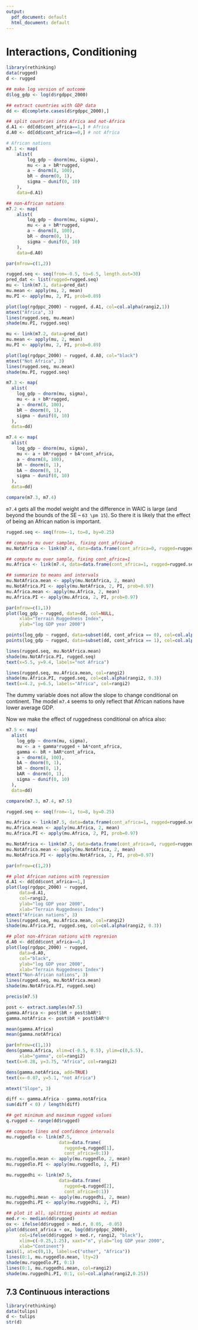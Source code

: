 ```yaml
---
output:
  pdf_document: default
  html_document: default
---
```


# Interactions, Conditioning

```r
library(rethinking)
data(rugged)
d <- rugged

## make log version of outcome
d$log_gdp <- log(d$rgdppc_2000)

## extract countries with GDP data
dd <- d[complete.cases(d$rgdppc_2000),]

## split countries into Africa and not-Africa
d.A1 <- dd[dd$cont_africa==1,] # Africa
d.A0 <- dd[dd$cont_africa==0,] # not Africa
```

```r
# African nations
m7.1 <- map(
    alist(
        log_gdp ~ dnorm(mu, sigma),
        mu <- a + bR*rugged,
        a ~ dnorm(8, 100),
        bR ~ dnorm(0, 1),
        sigma ~ dunif(0, 10)
    ),
    data=d.A1)

## non-African nations
m7.2 <- map(
    alist(
        log_gdp ~ dnorm(mu, sigma),
        mu <- a + bR*rugged,
        a ~ dnorm(8, 100),
        bR ~ dnorm(0, 1),
        sigma ~ dunif(0, 10)
    ),
    data=d.A0)
```

```r
par(mfrow=c(1,2))

rugged.seq <- seq(from=-0.5, to=6.5, length.out=30)
pred_dat <- list(rugged=rugged.seq)
mu <- link(m7.1, data=pred_dat)
mu.mean <- apply(mu, 2, mean)
mu.PI <- apply(mu, 2, PI, prob=0.89)

plot(log(rgdppc_2000) ~ rugged, d.A1, col=col.alpha(rangi2,1))
mtext("Africa", 3)
lines(rugged.seq, mu.mean)
shade(mu.PI, rugged.seq)

mu <- link(m7.2, data=pred_dat)
mu.mean <- apply(mu, 2, mean)
mu.PI <- apply(mu, 2, PI, prob=0.89)

plot(log(rgdppc_2000) ~ rugged, d.A0, col="black")
mtext("Not Africa", 3)
lines(rugged.seq, mu.mean)
shade(mu.PI, rugged.seq)
```

```r
m7.3 <- map(
  alist(
    log_gdp ~ dnorm(mu, sigma),
    mu <- a + bR*rugged,
    a ~ dnorm(8, 100),
    bR ~ dnorm(0, 1),
    sigma ~ dunif(0, 10)
  ),
  data=dd)
```

```r
m7.4 <- map(
  alist(
    log_gdp ~ dnorm(mu, sigma),
    mu <- a + bR*rugged + bA*cont_africa,
    a ~ dnorm(8, 100),
    bR ~ dnorm(0, 1),
    bA ~ dnorm(0, 1),
    sigma ~ dunif(0, 10)
  ),
  data=dd)
```

```r
compare(m7.3, m7.4)
```

`m7.4` gets all the model weight and the difference in WAIC is large (and beyond the bounds of the SE -- `63 \pm 15`). So there it is likely that the effect of being an African nation is important.

```r
rugged.seq <- seq(from=-1, to=8, by=0.25)

## compute mu over samples, fixing cont_africa=0
mu.NotAfrica <- link(m7.4, data=data.frame(cont_africa=0, rugged=rugged.seq))

## compute mu over sample, fixing cont_africa=1
mu.Africa <- link(m7.4, data=data.frame(cont_africa=1, rugged=rugged.seq))

## summarize to means and intervals
mu.NotAfrica.mean <- apply(mu.NotAfrica, 2, mean)
mu.NotAfrica.PI <- apply(mu.NotAfrica, 2, PI, prob=0.97)
mu.Africa.mean <- apply(mu.Africa, 2, mean)
mu.Africa.PI <- apply(mu.Africa, 2, PI, prob=0.97)
```

```r
par(mfrow=c(1,1))
plot(log_gdp ~ rugged, data=dd, col=NULL,
     xlab="Terrain Ruggedness Index",
     ylab="log GDP year 2000")

points(log_gdp ~ rugged, data=subset(dd, cont_africa == 0), col=col.alpha("black", 0.6))
points(log_gdp ~ rugged, data=subset(dd, cont_africa == 1), col=col.alpha(rangi2, 0.6))

lines(rugged.seq, mu.NotAfrica.mean)
shade(mu.NotAfrica.PI, rugged.seq)
text(x=5.5, y=9.4, labels="not Africa")

lines(rugged.seq, mu.Africa.mean, col=rangi2)
shade(mu.Africa.PI, rugged.seq, col=col.alpha(rangi2, 0.3))
text(x=4.2, y=6.5, labels="Africa", col=rangi2)
```

The dummy variable does not allow the slope to change conditional on continent. The model `m7.4` seems to only reflect that African nations have lower average GDP.

Now we make the effect of ruggedness conditional on africa also:

```r
m7.5 <- map(
  alist(
    log_gdp ~ dnorm(mu, sigma),
    mu <- a + gamma*rugged + bA*cont_africa,
    gamma <- bR + bAR*cont_africa,
    a ~ dnorm(8, 100),
    bA ~ dnorm(0, 1),
    bR ~ dnorm(0, 1),
    bAR ~ dnorm(0, 1),
    sigma ~ dunif(0, 10)
  ),
  data=dd)
```

```r
compare(m7.3, m7.4, m7.5)
```

```r
rugged.seq <- seq(from=-1, to=8, by=0.25)

mu.Africa <- link(m7.5, data=data.frame(cont_africa=1, rugged=rugged.seq))
mu.Africa.mean <- apply(mu.Africa, 2, mean)
mu.Africa.PI <- apply(mu.Africa, 2, PI, prob=0.97)

mu.NotAfrica <- link(m7.5, data=data.frame(cont_africa=0, rugged=rugged.seq))
mu.NotAfrica.mean <- apply(mu.NotAfrica, 2, mean)
mu.NotAfrica.PI <- apply(mu.NotAfrica, 2, PI, prob=0.97)
```

```r
par(mfrow=c(1,2))

## plot African nations with regression
d.A1 <- dd[dd$cont_africa==1,]
plot(log(rgdppc_2000) ~ rugged,
     data=d.A1,
     col=rangi2,
     ylab="log GDP year 2000",
     xlab="Terrain Ruggedness Index")
mtext("African nations", 3)
lines(rugged.seq, mu.Africa.mean, col=rangi2)
shade(mu.Africa.PI, rugged.seq, col=col.alpha(rangi2, 0.3))

## plot non-African nations with regresion
d.A0 <- dd[dd$cont_africa==0,]
plot(log(rgdppc_2000) ~ rugged,
     data=d.A0,
     col="black",
     ylab="log GDP year 2000",
     xlab="Terrain Ruggedness Index")
mtext("Non-African nations", 3)
lines(rugged.seq, mu.NotAfrica.mean)
shade(mu.NotAfrica.PI, rugged.seq)
```

```r
precis(m7.5)
```
```r
post <- extract.samples(m7.5)
gamma.Africa <- post$bR + post$bAR*1
gamma.notAfrica <- post$bR + post$bAR*0
```

```r
mean(gamma.Africa)
mean(gamma.notAfrica)
```

```r
par(mfrow=c(1,1))
dens(gamma.Africa, xlim=c(-0.5, 0.5), ylim=c(0,5.5),
     xlab="gamma", col=rangi2)
text(x=0.28, y=3.75, "Africa", col=rangi2)

dens(gamma.notAfrica, add=TRUE)
text(x=-0.07, y=5.1, "not Africa")

mtext("Slope", 3)
```

```r
diff <- gamma.Africa - gamma.notAfrica
sum(diff < 0) / length(diff)
```

```r
## get minimum and maximum rugged values
q.rugged <- range(dd$rugged)

## compute lines and confidence intervals
mu.ruggedlo <- link(m7.5,
                    data=data.frame(
                      rugged=q.rugged[1],
                      cont_africa=0:1))
mu.ruggedlo.mean <- apply(mu.ruggedlo, 2, mean)
mu.ruggedlo.PI <- apply(mu.ruggedlo, 2, PI)

mu.ruggedhi <- link(m7.5,
                    data=data.frame(
                      rugged=q.rugged[2],
                      cont_africa=0:1))
mu.ruggedhi.mean <- apply(mu.ruggedhi, 2, mean)
mu.ruggedhi.PI <- apply(mu.ruggedhi, 2, PI)

## plot it all, splitting points at median
med.r <- median(dd$rugged)
ox <- ifelse(dd$rugged > med.r, 0.05, -0.05)
plot(dd$cont_africa + ox, log(dd$rgdppc_2000),
     col=ifelse(dd$rugged > med.r, rangi2, "black"),
     xlim=c(-0.25,1.25), xaxt="n", ylab="log GDP year 2000",
     xlab="Continent")
axis(1, at=c(0,1), labels=c("other", "Africa"))
lines(0:1, mu.ruggedlo.mean, lty=2)
shade(mu.ruggedlo.PI, 0:1)
lines(0:1, mu.ruggedhi.mean, col=rangi2)
shade(mu.ruggedhi.PI, 0:1, col=col.alpha(rangi2,0.25))
```

## 7.3 Continuous interactions

```r
library(rethinking)
data(tulips)
d <- tulips
str(d)
```
